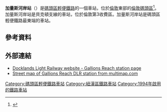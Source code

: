 {{Infobox London station 
| symbol     = dlr
| name       = 加量斯河岸<br />Gallions Reach 
| image_name = Gallions Reach DLR station MMB 05.jpg
| manager    = [[碼頭區輕便鐵路|碼頭區輕便鐵路]]
| fare_zone  = 3 
| locale     = [[貝克頓|貝克頓]] 
| borough    = [[紐漢區|紐漢區]] 
| events1    = 開通
| years1     = 1994年3月28日 
| platforms  = 2 
| access     = yes
| access_note = <ref>{{Citation step free tube map}}</ref>
| latitude    = 51.5089
| longitude   = 0.0719
| original    =  [[碼頭區輕便鐵路|碼頭區輕便鐵路]]
| dlrbat0708 = 0.639
| dlrbat0809 = {{decrease}} 0.615
| dlrbat1011 = {{increase}} 0.793
}}

'''加量斯河岸站'''（{{lang-en|Gallions Reach DLR station}}）是[[碼頭區輕便鐵路|碼頭區輕便鐵路]]的一個車站，位於[[倫敦|倫敦]]東部的[[倫敦碼頭區|倫敦碼頭區]]<ref>{{cite web|url=http://www.gallions-reach.co.uk/about-us.aspx|title=Gallions Reach Retail Park|accessdate=31 October 2012|deadurl=yes|archiveurl=https://web.archive.org/web/20130816105713/http://gallions-reach.co.uk/about-us.aspx|archivedate=2013年8月16日}}</ref>。加量斯河岸站是貝克頓支線的車站，位於倫敦第3收費區。加量斯河岸站是碼頭區輕便鐵路最東端的車站。
==參考資料==
{{reflist}}
==外部連結==
{{Commons category|Gallions Reach DLR station}}
* [http://www.tfl.gov.uk/gettingaround/transportaccessibility/dlr/3257.aspx Docklands Light Railway website - Gallions Reach station page]{{Wayback|url=http://www.tfl.gov.uk/gettingaround/transportaccessibility/dlr/3257.aspx |date=20140302184853 }}
* [http://www.multimap.com/map/browse.cgi?lat=51.5096&lon=0.0716&scale=10000&icon=x Street map of Gallions Reach DLR station from multimap.com]{{Wayback|url=http://www.multimap.com/map/browse.cgi?lat=51.5096&lon=0.0716&scale=10000&icon=x |date=20070311033513 }}

{{DLR}}

{{DEFAULTSORT:Gallions Reach}}
[[Category:碼頭區輕便鐵路車站|Category:碼頭區輕便鐵路車站]]
[[Category:紐漢區鐵路車站|Category:紐漢區鐵路車站]]
[[Category:1994年啟用的鐵路車站|Category:1994年啟用的鐵路車站]]